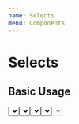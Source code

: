 ```yaml
---
name: Selects
menu: Components
---
```



# Selects

## Basic Usage

<Playground>
    <Select
      id="basicSelectId"
      name="basic"
      labelText="Basic"
      options={[{
        value: 'red',
        label: 'Red'
      }, {
        value: 'blue',
        label: 'Blue'
      }, {
        value: 'green',
        label: 'Green'
      }]}
    />
</Playground>

## Multi-Select

<Playground>
    <Select
      id="multiSelectId"
      name="multi"
      labelText="Multi"
      options={[{
        value: 'red',
        label: 'Red'
      }, {
        value: 'blue',
        label: 'Blue'
      }, {
        value: 'green',
        label: 'Green'
      }]}
      multi
    />
</Playground>

## Clearable

<Playground>
    <Select
      id="clearableSelectId"
      name="clearable"
      labelText="Clearable"
      options={[{
        value: 'red',
        label: 'Red'
      }, {
        value: 'blue',
        label: 'Blue'
      }, {
        value: 'green',
        label: 'Green'
      }]}
      clearable
    />
</Playground>

## Default Value

<Playground>
    <Select
      id="defaultValueSelectId"
      name="defaultValue"
      labelText="Default Value"
      options={[{
        value: 'red',
        label: 'Red'
      }, {
        value: 'blue',
        label: 'Blue'
      }, {
        value: 'green',
        label: 'Green'
      }]}
      defaultValue={{
        value: 'red',
        label: 'Red'
      }}
    />
</Playground>

## Disabled

<Playground>
    <Select
      id="disabledSelectId"
      name="disabled"
      labelText="Disabled"
      options={[{
        value: 'red',
        label: 'Red'
      }, {
        value: 'blue',
        label: 'Blue'
      }, {
        value: 'green',
        label: 'Green'
      }]}
      disabled
    />
</Playground>

## Controlled

<Playground>
  {() => {
    class SelectInput extends React.Component {
      constructor(props) {
        super(props)
          this.state = {
            value: null
          };

          this.changeValue = this.changeValue.bind(this);
        }

        changeValue(value) {
          this.setState(state => ({
            value
          }));
        }

        render() {
          return <div>
            <p>
              <strong>Value: </strong>
              <span id="value">{this.state.value ? this.state.value.value : 'No Value Set'}</span>
            </p>
            <Select
              id="valueSelectId"
              name="value"
              labelText="Value"
              options={[{
                value: 'red',
                label: 'Red'
              }, {
                value: 'blue',
                label: 'Blue'
              }, {
                value: 'green',
                label: 'Green'
              }]}
              handleChange={this.changeValue}
            />
          </div>
        }
      }
      return <SelectInput />
  }}
</Playground>

## Focus Events

<Playground>
  {() => {
    class SelectInput extends React.Component {
      constructor(props) {
        super(props)
          this.state = {
            focused: false,
            message: 'No'
          };

          this.changeFocusedMessage = this.changeFocusedMessage.bind(this);
        }

        changeFocusedMessage() {
          const focused = !this.state.focused;

          this.setState(state => ({
            focused,
            message: focused ? 'Yes' : 'No',
          }));
        }

        render() {
          return <div>
            <p><strong>Focused: </strong> <span id="focused">{this.state.message}</span></p>
            <Select
              id="focusedSelectId"
              name="focused"
              labelText="Focused?"
              options={[{
                value: 'red',
                label: 'Red'
              }, {
                value: 'blue',
                label: 'Blue'
              }, {
                value: 'green',
                label: 'Green'
              }]}
              handleFocus={this.changeFocusedMessage}
              handleBlur={this.changeFocusedMessage}
            />
          </div>
        }
      }
      return <SelectInput />
  }}
</Playground>

## Open and Close Events

<Playground>
  {() => {
    class SelectInput extends React.Component {
      constructor(props) {
        super(props)
          this.state = {
            opened: false,
            message: 'No'
          };

          this.changeOpenedMessage = this.changeOpenedMessage.bind(this);
        }

        changeOpenedMessage() {
          const opened = !this.state.opened;

          this.setState(state => ({
            opened,
            message: opened ? 'Yes' : 'No',
          }));
        }

        render() {
          return <div>
            <p><strong>Opened: </strong> <span id="opened">{this.state.message}</span></p>
            <Select
              id="openedSelectId"
              name="opened"
              labelText="Opened?"
              options={[{
                value: 'red',
                label: 'Red'
              }, {
                value: 'blue',
                label: 'Blue'
              }, {
                value: 'green',
                label: 'Green'
              }]}
              handleOpen={this.changeOpenedMessage}
              handleClose={this.changeOpenedMessage}
            />
          </div>
        }
      }
      return <SelectInput />
  }}
</Playground>
